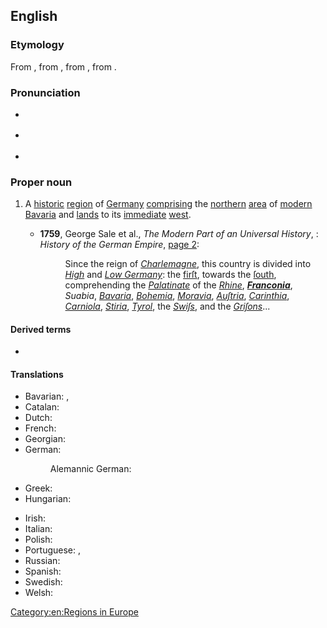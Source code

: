 {{also|Francónia|Francònia|Francônia}}
==English==
{{wikipedia}}

===Etymology===
From {{der|en|ML.|Franconia}}, from {{m|la|Francus||Frank}}, from {{der|en|frk|*frankō||a Frank}}, from {{der|en|gem-pro|*frankô||}}.

===Pronunciation===
* {{a|RP}} {{IPA|en|/fɹæŋˈkəʊ.ni.ə/|/fɹæŋˈkəʊ.njə/}}
* {{a|GA}} {{IPA|en|/fɹæŋˈkoʊ.ni.ə/|/fɹæŋˈkoʊ.njə/}}
* {{rhymes|en|əʊniə|s=4}}

===Proper noun===
{{en-proper noun}}

# {{lb|en|geography|historical}} A [[historic]] [[region]] of [[Germany]] [[comprising]] the [[northern]] [[area]] of [[modern]] [[Bavaria]] and [[land]]s to its [[immediate]] [[west]].
#* '''1759''', George Sale et al., ''The Modern Part of an Universal History'', {{nowrap|volume XXIX}}: ''History of the German Empire'', [http://books.google.com/books?id=dFtjAAAAMAAJ&pg=PA2 page&nbsp;2]:
#*: Since the reign of ''[[Charlemagne]]'', this country is divided into ''[[High Germany|High]]'' and ''[[Low Germany]]'': the [[first|firſt]], towards the [[south|ſouth]], comprehending the ''[[Palatinate]]'' of the ''[[Rhine]]'', '''''[[Franconia]]''''', ''Suabia'', ''[[Bavaria]]'', ''[[Bohemia]]'', ''[[Moravia]]'', ''[[Austria|Auſtria]]'', ''[[Carinthia]]'', ''[[Carniola]]'', ''[[Stiria]]'', ''[[Tyrol]]'', the ''[[Swiss|Swiſs]]'', and the ''[[Grisons|Griſons]]''...

====Derived terms====
* {{l|en|Franconian}}

====Translations====
{{trans-top|region of Germany}}
* Bavarian: {{t|bar|Frankn}}, {{t|bar|Frangn}}
* Catalan: {{t|ca|Francònia|f}}
* Dutch: {{t+|nl|Franken|n}}
* French: {{t+|fr|Franconie|f}}
* Georgian: {{t|ka|ფრანკონია}}
* German: {{t+|de|Franken}}
*: Alemannic German: {{t|gsw|Franke}}
* Greek: {{t|el|Φραγκονία|f}}
* Hungarian: {{t|hu|Frankföld}}
{{trans-mid}}
* Irish: {{t|ga|Francóin|f|alt=an Fhrancóin}}
* Italian: {{t+|it|Franconia|f}}
* Polish: {{t+|pl|Frankonia|f}}
* Portuguese: {{t|pt|Francónia|f}} {{qualifier|Portugal}}, {{t|pt|Francônia|f}} {{qualifier|Brazil}}
* Russian: {{t|ru|Франко́ния|f}}
* Spanish: {{t|es|Franconia|f}}
* Swedish: {{t+|sv|Franken|n}}
* Welsh: {{t|cy|Ffranconia|f}}
{{trans-bottom}}

[[Category:en:Regions in Europe]]
{{C|en|Historical and traditional regions}}